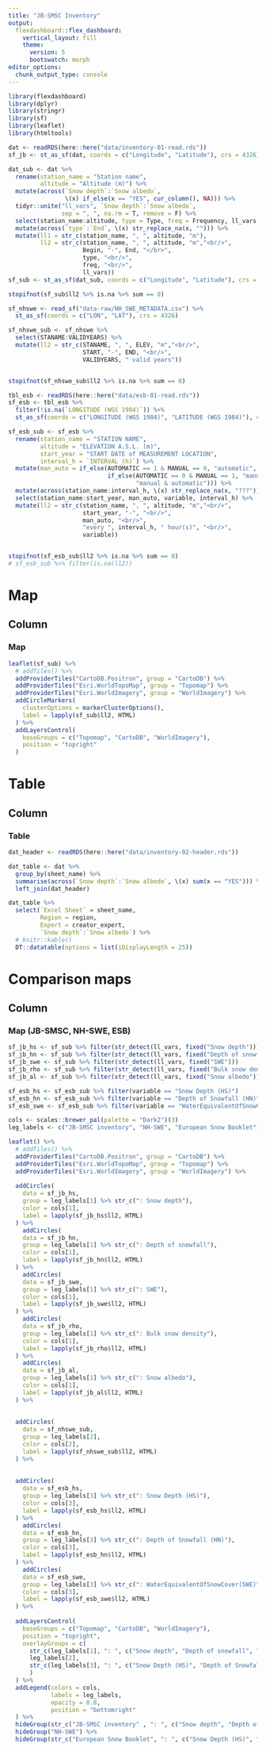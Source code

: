 ```yaml
---
title: "JB-SMSC Inventory"
output: 
  flexdashboard::flex_dashboard:
    vertical_layout: fill
    theme: 
      version: 5
      bootswatch: morph
editor_options: 
  chunk_output_type: console
---
```


```r
library(flexdashboard)
library(dplyr)
library(stringr)
library(sf)
library(leaflet)
library(htmltools)
```

```r
dat <- readRDS(here::here("data/inventory-01-read.rds"))
sf_jb <- st_as_sf(dat, coords = c("Longitude", "Latitude"), crs = 4326)

dat_sub <- dat %>% 
  rename(station_name = "Station name",
         altitude = "Altitude (m)") %>% 
  mutate(across(`Snow depth`:`Snow albedo`, 
                \(x) if_else(x == "YES", cur_column(), NA))) %>% 
  tidyr::unite("ll_vars", `Snow depth`:`Snow albedo`, 
               sep = ", ", na.rm = T, remove = F) %>% 
  select(station_name:altitude, type = Type, freq = Frequency, ll_vars, Begin, End) %>%
  mutate(across(`type`:`End`, \(x) str_replace_na(x, ""))) %>% 
  mutate(ll1 = str_c(station_name, ", ", altitude, "m"),
         ll2 = str_c(station_name, ", ", altitude, "m","<br/>",
                     Begin, "-", End, "</br>",
                     type, "<br/>", 
                     freq, "<br/>",
                     ll_vars))
sf_sub <- st_as_sf(dat_sub, coords = c("Longitude", "Latitude"), crs = 4326)

stopifnot(sf_sub$ll2 %>% is.na %>% sum == 0)
```

```r
sf_nhswe <- read_sf("data-raw/NH_SWE_METADATA.csv") %>% 
  st_as_sf(coords = c("LON", "LAT"), crs = 4326)

sf_nhswe_sub <- sf_nhswe %>% 
  select(STANAME:VALIDYEARS) %>% 
  mutate(ll2 = str_c(STANAME, ", ", ELEV, "m","<br/>",
                     START, "-", END, "<br/>", 
                     VALIDYEARS, " valid years"))


stopifnot(sf_nhswe_sub$ll2 %>% is.na %>% sum == 0)
```

```r
tbl_esb <- readRDS(here::here("data/esb-01-read.rds"))
sf_esb <- tbl_esb %>% 
  filter(!is.na(`LONGITUDE (WGS 1984)`)) %>% 
  st_as_sf(coords = c("LONGITUDE (WGS 1984)", "LATITUDE (WGS 1984)"), crs = 4326)

sf_esb_sub <- sf_esb %>% 
  rename(station_name = "STATION NAME",
         altitude = "ELEVATION A.S.L. (m)",
         start_year = "START DATE of MEASUREMENT LOCATION",
         interval_h = `INTERVAL (h)`) %>% 
  mutate(man_auto = if_else(AUTOMATIC == 1 & MANUAL == 0, "automatic", 
                            if_else(AUTOMATIC == 0 & MANUAL == 1, "manual", 
                                    "manual & automatic"))) %>% 
  mutate(across(station_name:interval_h, \(x) str_replace_na(x, "???"))) %>% 
  select(station_name:start_year, man_auto, variable, interval_h) %>% 
  mutate(ll2 = str_c(station_name, ", ", altitude, "m","<br/>",
                     start_year, "-", "<br/>", 
                     man_auto, "<br/>", 
                     "every ", interval_h, " hour(s)", "<br/>",
                     variable))


stopifnot(sf_esb_sub$ll2 %>% is.na %>% sum == 0)
# sf_esb_sub %>% filter(is.na(ll2))

```


# Map

## Column 

### Map

```r


leaflet(sf_sub) %>% 
  # addTiles() %>% 
  addProviderTiles("CartoDB.Positron", group = "CartoDB") %>% 
  addProviderTiles("Esri.WorldTopoMap", group = "Topomap") %>% 
  addProviderTiles("Esri.WorldImagery", group = "WorldImagery") %>% 
  addCircleMarkers(
    clusterOptions = markerClusterOptions(),
    label = lapply(sf_sub$ll2, HTML)
  ) %>% 
  addLayersControl(
    baseGroups = c("Topomap", "CartoDB", "WorldImagery"),
    position = "topright"
  ) 
```


# Table

## Column 

### Table


```r
dat_header <- readRDS(here::here("data/inventory-02-header.rds"))

dat_table <- dat %>% 
  group_by(sheet_name) %>% 
  summarise(across(`Snow depth`:`Snow albedo`, \(x) sum(x == "YES"))) %>% 
  left_join(dat_header)

dat_table %>% 
  select(`Excel Sheet` = sheet_name, 
         Region = region, 
         Expert = creator_expert, 
         `Snow depth`:`Snow albedo`) %>% 
  # knitr::kable()
  DT::datatable(options = list(iDisplayLength = 25))
```


# Comparison maps

## Column 

### Map (JB-SMSC, NH-SWE, ESB)

```r

sf_jb_hs <- sf_sub %>% filter(str_detect(ll_vars, fixed("Snow depth")))
sf_jb_hn <- sf_sub %>% filter(str_detect(ll_vars, fixed("Depth of snowfall")))
sf_jb_swe <- sf_sub %>% filter(str_detect(ll_vars, fixed("SWE")))
sf_jb_rho <- sf_sub %>% filter(str_detect(ll_vars, fixed("Bulk snow density")))
sf_jb_al <- sf_sub %>% filter(str_detect(ll_vars, fixed("Snow albedo")))

sf_esb_hs <- sf_esb_sub %>% filter(variable == "Snow Depth (HS)")
sf_esb_hn <- sf_esb_sub %>% filter(variable == "Depth of Snowfall (HN)")
sf_esb_swe <- sf_esb_sub %>% filter(variable == "WaterEquivalentOfSnowCover(SWE)")

```



```r

cols <- scales::brewer_pal(palette = "Dark2")(3)
leg_labels <- c("JB-SMSC inventory", "NH-SWE", "European Snow Booklet")

leaflet() %>% 
  # addTiles() %>% 
  addProviderTiles("CartoDB.Positron", group = "CartoDB") %>% 
  addProviderTiles("Esri.WorldTopoMap", group = "Topomap") %>% 
  addProviderTiles("Esri.WorldImagery", group = "WorldImagery") %>% 
  
  addCircles(
    data = sf_jb_hs,
    group = leg_labels[1] %>% str_c(": Snow depth"),
    color = cols[1],
    label = lapply(sf_jb_hs$ll2, HTML)
  ) %>% 
    addCircles(
    data = sf_jb_hn,
    group = leg_labels[1] %>% str_c(": Depth of snowfall"),
    color = cols[1],
    label = lapply(sf_jb_hn$ll2, HTML)
  ) %>% 
    addCircles(
    data = sf_jb_swe,
    group = leg_labels[1] %>% str_c(": SWE"),
    color = cols[1],
    label = lapply(sf_jb_swe$ll2, HTML)
  ) %>% 
    addCircles(
    data = sf_jb_rho,
    group = leg_labels[1] %>% str_c(": Bulk snow density"),
    color = cols[1],
    label = lapply(sf_jb_rho$ll2, HTML)
  ) %>% 
    addCircles(
    data = sf_jb_al,
    group = leg_labels[1] %>% str_c(": Snow albedo"),
    color = cols[1],
    label = lapply(sf_jb_al$ll2, HTML)
  ) %>% 
  
  
  addCircles(
    data = sf_nhswe_sub,
    group = leg_labels[2],
    color = cols[2],
    label = lapply(sf_nhswe_sub$ll2, HTML)
  ) %>% 
  
  
  addCircles(
    data = sf_esb_hs,
    group = leg_labels[3] %>% str_c(": Snow Depth (HS)"),
    color = cols[3],
    label = lapply(sf_esb_hs$ll2, HTML)
  ) %>% 
    addCircles(
    data = sf_esb_hn,
    group = leg_labels[3] %>% str_c(": Depth of Snowfall (HN)"),
    color = cols[3],
    label = lapply(sf_esb_hn$ll2, HTML)
  ) %>% 
    addCircles(
    data = sf_esb_swe,
    group = leg_labels[3] %>% str_c(": WaterEquivalentOfSnowCover(SWE)"),
    color = cols[3],
    label = lapply(sf_esb_swe$ll2, HTML)
  ) %>% 
  
  addLayersControl(
    baseGroups = c("Topomap", "CartoDB", "WorldImagery"),
    position = "topright",
    overlayGroups = c(
      str_c(leg_labels[1], ": ", c("Snow depth", "Depth of snowfall", "SWE",  "Bulk snow density", "Snow albedo")),
      leg_labels[2],
      str_c(leg_labels[3], ": ", c("Snow Depth (HS)", "Depth of Snowfall (HN)", "WaterEquivalentOfSnowCover(SWE)"))
      )
  ) %>% 
  addLegend(colors = cols,
            labels = leg_labels,
            opacity = 0.8,
            position = "bottomright"
  ) %>% 
  hideGroup(str_c("JB-SMSC inventory" , ": ", c("Snow depth", "Depth of snowfall", "SWE",  "Bulk snow density", "Snow albedo"))) %>% 
  hideGroup("NH-SWE") %>% 
  hideGroup(str_c("European Snow Booklet", ": ", c("Snow Depth (HS)", "Depth of Snowfall (HN)", "WaterEquivalentOfSnowCover(SWE)"))) 

```

